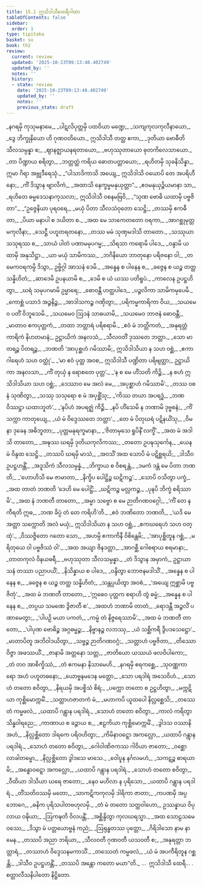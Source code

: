 ```yaml
---
title: 15.1 ဣသိဒါသီထေရီဂါထာ
tableOfContents: false
sidebar:
  order: 1
type: tipitaka
basket: su
book: th2
review:
  current: review
  updated: '2025-10-23T09:13:48.402749'
  updated_by: ''
  notes: ''
  history:
  - state: review
    date: '2025-10-23T09:13:48.402749'
    updated_by: ''
    notes: ''
    previous_state: draft
---
```



<ReviewStatus review={frontmatter.review} showDetails={true} />

<HypothesisAnnotation frontmatter={frontmatter} />

<DynamicBreadcrumb />

<Division number="402" book="th2" e="ch" v="19" p="425">

<Paragraph number="488" type="verses" book="th2">
_နဂရမှိ ကုသုမနာမေ,_  
_ပါဋလိပုတ္တမှိ ပထဝိယာ မဏ္ဍေ;_  
_သကျကုလကုလီနာယော,_  
_ဒွေ ဘိက္ခုနိယော ဟိ ဂုဏဝတိယော._  

</Paragraph>

</Division>
<Division number="403" book="th2" e="ch" v="19" p="425">

<Paragraph number="489" type="verses" book="th2">
ဣသိဒါသီ တတ္ထ ဧကာ,_  
_ဒုတိယာ ဗောဓီတိ သီလသမ္ပန္နာ စ;_  
_ဈာနဇ္ဈာယနရတာယော,_  
_ဗဟုဿုတာယော ဓုတကိလေသာယော._  

</Paragraph>

</Division>
<Division number="404" book="th2" e="ch" v="19" p="425">

<Paragraph number="490" type="verses" book="th2">
_တာ ပိဏ္ဍာယ စရိတွာ,_  
_ဘတ္တတ္ထံ ကရိယ ဓောတပတ္တာယော;_  
_ရဟိတမှိ သုခနိသိန္နာ,_  
ဣမာ ဂိရာ အဗ္ဘုဒီရေသုံ._  

</Paragraph>

</Division>
<Division number="405" book="th2" e="ch" v="19" p="425">

<Paragraph number="491" type="verses" book="th2">
_“ပါသာဒိကာသိ အယျေ,_  
ဣသိဒါသိ ဝယောပိ တေ အပရိဟီနော;_  
_ကိံ ဒိသွာန ဗျာလိကံ,_  
_အထာသိ နေက္ခမ္မမနုယုတ္တာ”._  

</Paragraph>

</Division>
<Division number="406" book="th2" e="ch" v="19" p="425">

<Paragraph number="492" type="verses" book="th2">
_ဧဝမနုယုဉ္ဇိယမာနာ သာ,_  
_ရဟိတေ ဓမ္မဒေသနာကုသလာ;_  
ဣသိဒါသီ ဝစနမဗြဝိ,_  
_“သုဏ ဗောဓိ ယထာမှိ ပဗ္ဗဇိတာ”._  

</Paragraph>

</Division>
<Division number="407" book="th2" e="ch" v="19" p="425">

<Paragraph number="493" type="verses" book="th2">
_“ဥဇ္ဇေနိယာ ပုရဝရေ,_  
_မယှံ ပိတာ သီလသံဝုတော သေဋ္ဌိ;_  
_တဿမှိ ဧကဓီတာ,_  
_ပိယာ မနာပါ စ ဒယိတာ စ._  

</Paragraph>

</Division>
<Division number="408" book="th2" e="ch" v="19" p="425">

<Paragraph number="494" type="verses" book="th2">
_အထ မေ သာကေတတော ဝရကာ,_  
_အာဂစ္ဆုမုတ္တမကုလီနာ;_  
_သေဋ္ဌီ ပဟူတရတနော,_  
_တဿ မမံ သုဏှမဒါသိ တာတော._  

</Paragraph>

</Division>
<Division number="409" book="th2" e="ch" v="19" p="425">

<Paragraph number="495" type="verses" book="th2">
_သဿုယာ သသုရဿ စ,_  
_သာယံ ပါတံ ပဏာမမုပဂမ္မ;_  
_သိရသာ ကရောမိ ပါဒေ,_  
_ဝန္ဒာမိ ယထာမှိ အနုသိဋ္ဌာ._  

</Paragraph>

</Division>
<Division number="410" book="th2" e="ch" v="19" p="425">

<Paragraph number="496" type="verses" book="th2">
_ယာ မယှံ သာမိကဿ,_  
_ဘဂိနိယော ဘာတုနော ပရိဇနော ဝါ;_  
_တမေကဝရကမ္ပိ ဒိသွာ,_  
ဥဗ္ဗိဂ္ဂါ အာသနံ ဒေမိ._  

</Paragraph>

</Division>
<Division number="411" book="th2" e="ch" v="19" p="425">

<Paragraph number="497" type="verses" book="th2">
_အန္နေန စ ပါနေန စ,_  
_ခဇ္ဇေန စ ယဉ္စ တတ္ထ သန္နိဟိတံ;_  
_ဆာဒေမိ ဥပနယာမိ စ,_  
_ဒေမိ စ ယံ ယဿ ပတိရူပံ._  

</Paragraph>

</Division>
<Division number="412" book="th2" e="ch" v="19" p="425">

<Paragraph number="498" type="verses" book="th2">
_ကာလေန ဥပဋ္ဌဟိတွာ,_  
_ဃရံ သမုပဂမာမိ ဥမ္မာရေ;_  
_ဓောဝန္တီ ဟတ္ထပါဒေ,_  
_ပဉ္ဇလိကာ သာမိကမုပေမိ._  

</Paragraph>

</Division>
<Division number="413" book="th2" e="ch" v="19" p="425">

<Paragraph number="499" type="verses" book="th2">
_ကောစ္ဆံ ပသာဒံ အဉ္ဇနိဉ္စ,_  
_အာဒါသကဉ္စ ဂဏှိတွာ;_  
_ပရိကမ္မကာရိကာ ဝိယ,_  
_သယမေဝ ပတိံ ဝိဘူသေမိ._  

</Paragraph>

</Division>
<Division number="414" book="th2" e="ch" v="19" p="426">

<Paragraph number="500" type="verses" book="th2">
_သယမေဝ ဩဒနံ သာဓယာမိ,_  
_သယမေဝ ဘာဇနံ ဓောဝန္တီ;_  
_မာတာဝ ဧကပုတ္တကံ,_  
_တထာ ဘတ္တာရံ ပရိစရာမိ._  

</Paragraph>

</Division>
<Division number="415" book="th2" e="ch" v="19" p="426">

<Paragraph number="501" type="verses" book="th2">
_ဧဝံ မံ ဘတ္တိကတံ,_  
_အနုရတ္တံ ကာရိကံ နိဟတမာနံ;_  
ဥဋ္ဌာယိကံ အနလသံ,_  
_သီလဝတိံ ဒုဿတေ ဘတ္တာ._  

</Paragraph>

</Division>
<Division number="416" book="th2" e="ch" v="19" p="426">

<Paragraph number="502" type="verses" book="th2">
_သော မာတရဉ္စ ပိတရဉ္စ,_  
_ဘဏတိ ‘အာပုစ္ဆဟံ ဂမိဿာမိ;_  
ဣသိဒါသိယာ န သဟ ဝစ္ဆံ,_  
_ဧကာဂါရေဟံ သဟ ဝတ္ထုံ’._  

</Paragraph>

</Division>
<Division number="417" book="th2" e="ch" v="19" p="426">

<Paragraph number="503" book="th2">
_‘မာ ဧဝံ ပုတ္တ အဝစ,_  
ဣသိဒါသီ ပဏ္ဍိတာ ပရိဗျတ္တာ;_  
ဥဋ္ဌာယိကာ အနလသာ,_  
_ကိံ တုယှံ န ရောစတေ ပုတ္တ’._  

</Paragraph>

</Division>
<Division number="418" book="th2" e="ch" v="19" p="426">

<Paragraph number="504" type="verses" book="th2">
_‘န စ မေ ဟိံသတိ ကိဉ္စိ,_  
_န စဟံ ဣသိဒါသိယာ သဟ ဝစ္ဆံ;_  
_ဒေဿာဝ မေ အလံ မေ,_  
_အပုစ္ဆာဟံ ဂမိဿာမိ’._  

</Paragraph>

</Division>
<Division number="419" book="th2" e="ch" v="19" p="426">

<Paragraph number="505" type="verses" book="th2">
_တဿ ဝစနံ သုဏိတွာ,_  
_သဿု သသုရော စ မံ အပုစ္ဆိံသု;_  
_‘ကိဿ တယာ အပရဒ္ဓံ,_  
_ဘဏ ဝိဿဋ္ဌာ ယထာဘူတံ’._  

</Paragraph>

</Division>
<Division number="420" book="th2" e="ch" v="19" p="426">

<Paragraph number="506" type="verses" book="th2">
_‘နပိဟံ အပရဇ္ဈံ ကိဉ္စိ,_  
_နပိ ဟိံသေမိ န ဘဏာမိ ဒုဗ္ဗစနံ;_  
_ကိံ သက္ကာ ကာတုယျေ,_  
_ယံ မံ ဝိဒ္ဒေဿတေ ဘတ္တာ’._  

</Paragraph>

</Division>
<Division number="421" book="th2" e="ch" v="19" p="426">

<Paragraph number="507" type="verses" book="th2">
_တေ မံ ပိတုဃရံ ပဋိနယိံသု,_  
_ဝိမနာ ဒုခေန အဓိဘူတာ;_  
_ပုတ္တမနုရက္ခမာနာ,_  
_‘ဇိတာမှသေ ရူပိနိံ လက္ခိံ’._  

</Paragraph>

</Division>
<Division number="422" book="th2" e="ch" v="19" p="426">

<Paragraph number="508" type="verses" book="th2">
_အထ မံ အဒါသိ တာတော,_  
_အဍ္ဎဿ ဃရမှိ ဒုတိယကုလိကဿ;_  
_တတော ဥပဍ္ဎသုင်္ကေန,_  
_ယေန မံ ဝိန္ဒထ သေဋ္ဌိ._  

</Paragraph>

</Division>
<Division number="423" book="th2" e="ch" v="19" p="426">

<Paragraph number="509" type="verses" book="th2">
_တဿပိ ဃရမှိ မာသံ,_  
_အဝသိံ အထ သောပိ မံ ပဋိစ္ဆရယိ;_  
_ဒါသီဝ ဥပဋ္ဌဟန္တိံ,_  
_အဒူသိကံ သီလသမ္ပန္နံ._  

</Paragraph>

</Division>
<Division number="424" book="th2" e="ch" v="19" p="426">

<Paragraph number="510" type="verses" book="th2">
_ဘိက္ခာယ စ ဝိစရန္တံ,_  
_ဒမကံ ဒန္တံ မေ ပိတာ ဘဏတိ;_  
_‘ဟောဟိသိ မေ ဇာမာတာ,_  
_နိက္ခိပ ပေါဋ္ဌိဉ္စ ဃဋိကဉ္စ’._  

</Paragraph>

</Division>
<Division number="425" book="th2" e="ch" v="19" p="426">

<Paragraph number="511" type="verses" book="th2">
_သောပိ ဝသိတွာ ပက္ခံ,_  
_အထ တာတံ ဘဏတိ ‘ဒေဟိ မေ ပေါဋ္ဌိံ;_  
_ဃဋိကဉ္စ မလ္လကဉ္စ,_  
_ပုနပိ ဘိက္ခံ စရိဿာမိ’._  

</Paragraph>

</Division>
<Division number="426" book="th2" e="ch" v="19" p="427">

<Paragraph number="512" type="verses" book="th2">
_အထ နံ ဘဏတီ တာတော,_  
_အမ္မာ သဗ္ဗော စ မေ ဉာတိဂဏဝဂ္ဂေါ;_  
_‘ကိံ တေ န ကီရတိ ဣဓ,_  
_ဘဏ ခိပ္ပံ တံ တေ ကရိဟိ’တိ._  

</Paragraph>

</Division>
<Division number="427" book="th2" e="ch" v="19" p="427">

<Paragraph number="513" type="verses" book="th2">
_ဧဝံ ဘဏိတော ဘဏတိ,_  
_‘ယဒိ မေ အတ္တာ သက္ကောတိ အလံ မယှံ;_  
ဣသိဒါသိယာ န သဟ ဝစ္ဆံ,_  
_ဧကဃရေဟံ သဟ ဝတ္ထုံ’._  

</Paragraph>

</Division>
<Division number="428" book="th2" e="ch" v="19" p="427">

<Paragraph number="514" type="verses" book="th2">
_ဝိဿဇ္ဇိတော ဂတော သော,_  
_အဟမ္ပိ ဧကာကိနီ ဝိစိန္တေမိ;_  
_‘အာပုစ္ဆိတူန ဂစ္ဆံ,_  
_မရိတုယေ ဝါ ပဗ္ဗဇိဿံ ဝါ’._  

</Paragraph>

</Division>
<Division number="429" book="th2" e="ch" v="19" p="427">

<Paragraph number="515" type="verses" book="th2">
_အထ အယျာ ဇိနဒတ္တာ,_  
_အာဂစ္ဆီ ဂေါစရာယ စရမာနာ;_  
_တာတကုလံ ဝိနယဓရီ,_  
_ဗဟုဿုတာ သီလသမ္ပန္နာ._  

</Paragraph>

</Division>
<Division number="430" book="th2" e="ch" v="19" p="427">

<Paragraph number="516" type="verses" book="th2">
_တံ ဒိသွာန အမှာကံ,_  
ဥဋ္ဌာယာသနံ တဿာ ပညာပယိံ;_  
_နိသိန္နာယ စ ပါဒေ,_  
_ဝန္ဒိတွာ ဘောဇနမဒါသိံ._  

</Paragraph>

</Division>
<Division number="431" book="th2" e="ch" v="19" p="427">

<Paragraph number="517" type="verses" book="th2">
_အန္နေန စ ပါနေန စ,_  
_ခဇ္ဇေန စ ယဉ္စ တတ္ထ သန္နိဟိတံ;_  
_သန္တပ္ပယိတွာ အဝစံ,_  
_‘အယျေ ဣစ္ဆာမိ ပဗ္ဗဇိတုံ’._  

</Paragraph>

</Division>
<Division number="432" book="th2" e="ch" v="19" p="427">

<Paragraph number="518" type="verses" book="th2">
_အထ မံ ဘဏတီ တာတော,_  
_‘ဣဓေဝ ပုတ္တက စရာဟိ တွံ ဓမ္မံ;_  
_အန္နေန စ ပါနေန စ,_  
_တပ္ပယ သမဏေ ဒွိဇာတီ စ’._  

</Paragraph>

</Division>
<Division number="433" book="th2" e="ch" v="19" p="427">

<Paragraph number="519" type="verses" book="th2">
_အထဟံ ဘဏာမိ တာတံ,_  
_ရောဒန္တီ အဉ္ဇလိံ ပဏာမေတွာ;_  
_‘ပါပဉှိ မယာ ပကတံ,_  
_ကမ္မံ တံ နိဇ္ဇရေဿာမိ’._  

</Paragraph>

</Division>
<Division number="434" book="th2" e="ch" v="19" p="427">

<Paragraph number="520" type="verses" book="th2">
_အထ မံ ဘဏတီ တာတော,_  
_‘ပါပုဏ ဗောဓိဉ္စ အဂ္ဂဓမ္မဉ္စ;_  
_နိဗ္ဗာနဉ္စ လဘဿု,_  
_ယံ သစ္ဆိကရီ ဒွိပဒသေဋ္ဌော’._  

</Paragraph>

</Division>
<Division number="435" book="th2" e="ch" v="19" p="427">

<Paragraph number="521" type="verses" book="th2">
_မာတာပိတူ အဘိဝါဒယိတွာ,_  
_သဗ္ဗဉ္စ ဉာတိဂဏဝဂ္ဂံ;_  
_သတ္တာဟံ ပဗ္ဗဇိတာ,_  
_တိဿော ဝိဇ္ဇာ အဖဿယိံ._  

</Paragraph>

</Division>
<Division number="436" book="th2" e="ch" v="19" p="427">

<Paragraph number="522" type="verses" book="th2">
_ဇာနာမိ အတ္တနော သတ္တ,_  
_ဇာတိယော ယဿယံ ဖလဝိပါကော;_  
_တံ တဝ အာစိက္ခိဿံ,_  
_တံ ဧကမနာ နိသာမေဟိ._  

</Paragraph>

</Division>
<Division number="437" book="th2" e="ch" v="19" p="427">

<Paragraph number="523" type="verses" book="th2">
_နဂရမှိ ဧရကစ္ဆေ,_  
_သုဝဏ္ဏကာရော အဟံ ပဟူတဓနော;_  
_ယောဗ္ဗနမဒေန မတ္တော,_  
_သော ပရဒါရံ အသေဝိဟံ._  

</Paragraph>

</Division>
<Division number="438" book="th2" e="ch" v="19" p="427">

<Paragraph number="524" type="verses" book="th2">
_သောဟံ တတော စဝိတွာ,_  
_နိရယမှိ အပစ္စိသံ စိရံ;_  
_ပက္ကော တတော စ ဥဋ္ဌဟိတွာ,_  
_မက္ကဋိယာ ကုစ္ဆိမောက္ကမိံ._  

</Paragraph>

</Division>
<Division number="439" book="th2" e="ch" v="19" p="428">

<Paragraph number="525" type="verses" book="th2">
_သတ္တာဟဇာတကံ မံ,_  
_မဟာကပိ ယူထပေါ နိလ္လစ္ဆေသိ;_  
_တဿေတံ ကမ္မဖလံ,_  
_ယထာပိ ဂန္တွာန ပရဒါရံ._  

</Paragraph>

</Division>
<Division number="440" book="th2" e="ch" v="19" p="428">

<Paragraph number="526" type="verses" book="th2">
_သောဟံ တတော စဝိတွာ,_  
_ကာလံ ကရိတွာ သိန္ဓဝါရညေ;_  
_ကာဏာယ စ ခဉ္ဇာယ စ,_  
_ဧဠကိယာ ကုစ္ဆိမောက္ကမိံ._  

</Paragraph>

</Division>
<Division number="441" book="th2" e="ch" v="19" p="428">

<Paragraph number="527" type="verses" book="th2">
_ဒွါဒသ ဝဿာနိ အဟံ,_  
_နိလ္လစ္ဆိတော ဒါရကေ ပရိဝဟိတွာ;_  
_ကိမိနာဝဋ္ဋော အကလ္လော,_  
_ယထာပိ ဂန္တွာန ပရဒါရံ._  

</Paragraph>

</Division>
<Division number="442" book="th2" e="ch" v="19" p="428">

<Paragraph number="528" type="verses" book="th2">
_သောဟံ တတော စဝိတွာ,_  
_ဂေါဝါဏိဇကဿ ဂါဝိယာ ဇာတော;_  
_ဝစ္ဆော လာခါတမ္ဗော,_  
_နိလ္လစ္ဆိတော ဒွါဒသေ မာသေ._  

</Paragraph>

</Division>
<Division number="443" book="th2" e="ch" v="19" p="428">

<Paragraph number="529" type="verses" book="th2">
_ဝေါဎူန နင်္ဂလမဟံ,_  
_သကဋဉ္စ ဓာရယာမိ;_  
_အန္ဓောဝဋ္ဋော အကလ္လော,_  
_ယထာပိ ဂန္တွာန ပရဒါရံ._  

</Paragraph>

</Division>
<Division number="444" book="th2" e="ch" v="19" p="428">

<Paragraph number="530" type="verses" book="th2">
_သောဟံ တတော စဝိတွာ,_  
_ဝီထိယာ ဒါသိယာ ဃရေ ဇာတော;_  
_နေဝ မဟိလာ န ပုရိသော,_  
_ယထာပိ ဂန္တွာန ပရဒါရံ._  

</Paragraph>

</Division>
<Division number="445" book="th2" e="ch" v="19" p="428">

<Paragraph number="531" type="verses" book="th2">
_တိံသတိဝဿမှိ မတော,_  
_သာကဋိကကုလမှိ ဒါရိကာ ဇာတာ;_  
_ကပဏမှိ အပ္ပဘောဂေ,_  
_ဓနိက ပုရိသပါတဗဟုလမှိ._  

</Paragraph>

</Division>
<Division number="446" book="th2" e="ch" v="19" p="428">

<Paragraph number="532" type="verses" book="th2">
_တံ မံ တတော သတ္ထဝါဟော,_  
ဥဿန္နာယ ဝိပုလာယ ဝဍ္ဎိယာ;_  
_ဩကဍ္ဎတိ ဝိလပန္တိံ,_  
_အစ္ဆိန္ဒိတွာ ကုလဃရသ္မာ._  

</Paragraph>

</Division>
<Division number="447" book="th2" e="ch" v="19" p="428">

<Paragraph number="533" type="verses" book="th2">
_အထ သောဠသမေ ဝဿေ,_  
_ဒိသွာ မံ ပတ္တယောဗ္ဗနံ ကညံ;_  
_ဩရုန္ဓတဿ ပုတ္တော,_  
_ဂိရိဒါသော နာမ နာမေန._  

</Paragraph>

</Division>
<Division number="448" book="th2" e="ch" v="19" p="428">

<Paragraph number="534" type="verses" book="th2">
_တဿပိ အညာ ဘရိယာ,_  
_သီလဝတီ ဂုဏဝတီ ယသဝတီ စ;_  
_အနုရတ္တာ ဘတ္တာရံ,_  
_တဿာဟံ ဝိဒ္ဒေသနမကာသိံ._  

</Paragraph>

</Division>
<Division number="449" book="th2" e="ch" v="19" p="428">

<Paragraph number="535" type="verses" book="th2">
_တဿေတံ ကမ္မဖလံ,_  
_ယံ မံ အပကီရိတူန ဂစ္ဆန္တိ;_  
_ဒါသီဝ ဥပဋ္ဌဟန္တိံ,_  
_တဿပိ အန္တော ကတော မယာ”တိ._  


</Paragraph>
</Division>

<Paragraph number="536" type="center" book="th2">
…  ဣသိဒါသီ ထေရီ… .



</Paragraph>

<Paragraph number="537" type="center" book="th2">
စတ္တာလီသနိပါတော နိဋ္ဌိတော.
</Paragraph>